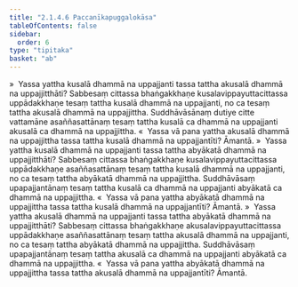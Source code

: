```yaml
---
title: "2.1.4.6 Paccanīkapuggalokāsa"
tableOfContents: false
sidebar:
  order: 6
type: "tipitaka"
basket: "ab"
---
```



<DynamicBreadcrumb />

<Division number="77">

<Paragraph number="350">
»  Yassa yattha kusalā dhammā na uppajjanti tassa tattha akusalā dhammā na uppajjitthāti?
</Paragraph>

<Paragraph number="351">
Sabbesaṃ cittassa bhaṅgakkhaṇe kusalavippayuttacittassa uppādakkhaṇe tesaṃ tattha kusalā dhammā na uppajjanti, no ca tesaṃ tattha akusalā dhammā na uppajjittha. Suddhāvāsānaṃ dutiye citte vattamāne asaññasattānaṃ tesaṃ tattha kusalā ca dhammā na uppajjanti akusalā ca dhammā na uppajjittha.
</Paragraph>

<Paragraph number="352">
«  Yassa vā pana yattha akusalā dhammā na uppajjittha tassa tattha kusalā dhammā na uppajjantīti? Āmantā.
</Paragraph>

<Paragraph number="353">
»  Yassa yattha kusalā dhammā na uppajjanti tassa tattha abyākatā dhammā na uppajjitthāti?
</Paragraph>

<Paragraph number="354">
Sabbesaṃ cittassa bhaṅgakkhaṇe kusalavippayuttacittassa uppādakkhaṇe asaññasattānaṃ tesaṃ tattha kusalā dhammā na uppajjanti, no ca tesaṃ tattha abyākatā dhammā na uppajjittha. Suddhāvāsaṃ upapajjantānaṃ tesaṃ tattha kusalā ca dhammā na uppajjanti abyākatā ca dhammā na uppajjittha.
</Paragraph>

<Paragraph number="355">
«  Yassa vā pana yattha abyākatā dhammā na uppajjittha tassa tattha kusalā dhammā na uppajjantīti? Āmantā.
</Paragraph>

</Division>
<Division number="78">

<Paragraph number="356">
»  Yassa yattha akusalā dhammā na uppajjanti tassa tattha abyākatā dhammā na uppajjitthāti?
</Paragraph>

<Paragraph number="357">
Sabbesaṃ cittassa bhaṅgakkhaṇe akusalavippayuttacittassa uppādakkhaṇe asaññasattānaṃ tesaṃ tattha akusalā dhammā na uppajjanti, no ca tesaṃ tattha abyākatā dhammā na uppajjittha. Suddhāvāsaṃ upapajjantānaṃ tesaṃ tattha akusalā ca dhammā na uppajjanti abyākatā ca dhammā na uppajjittha.
</Paragraph>

<Paragraph number="358">
«  Yassa vā pana yattha abyākatā dhammā na uppajjittha tassa tattha akusalā dhammā na uppajjantīti? Āmantā.
</Paragraph>
</Division>